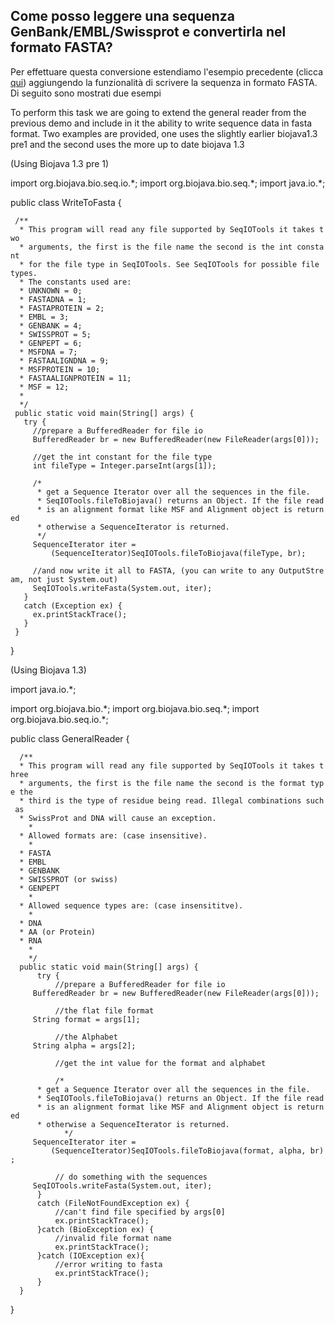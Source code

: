 == Come posso leggere una sequenza GenBank/EMBL/Swissprot e convertirla nel formato FASTA? ==

Per effettuare questa conversione estendiamo l'esempio precedente (clicca [[Biojava:CookBookItaliano:SeqIO:ReadGES|qui]]) aggiungendo la funzionalità di scrivere la sequenza in formato FASTA. Di seguito sono mostrati due esempi 

To perform this task we are going to extend the general reader from the previous demo and include in it the ability to write sequence data in fasta format. Two examples are provided, one uses the slightly earlier biojava1.3 pre1 and the second uses the more up to date biojava 1.3

(Using Biojava 1.3 pre 1)

<java>
import org.biojava.bio.seq.io.*;
import org.biojava.bio.seq.*;
import java.io.*;

public class WriteToFasta {

  /**
   * This program will read any file supported by SeqIOTools it takes two
   * arguments, the first is the file name the second is the int constant
   * for the file type in SeqIOTools. See SeqIOTools for possible file types.
   * The constants used are:
   * UNKNOWN = 0;
   * FASTADNA = 1;
   * FASTAPROTEIN = 2;
   * EMBL = 3;
   * GENBANK = 4;
   * SWISSPROT = 5;
   * GENPEPT = 6;
   * MSFDNA = 7;
   * FASTAALIGNDNA = 9;
   * MSFPROTEIN = 10;
   * FASTAALIGNPROTEIN = 11;
   * MSF = 12;
   *
   */
  public static void main(String[] args) {
    try {
      //prepare a BufferedReader for file io
      BufferedReader br = new BufferedReader(new FileReader(args[0]));

      //get the int constant for the file type
      int fileType = Integer.parseInt(args[1]);

      /*
       * get a Sequence Iterator over all the sequences in the file.
       * SeqIOTools.fileToBiojava() returns an Object. If the file read
       * is an alignment format like MSF and Alignment object is returned
       * otherwise a SequenceIterator is returned.
       */
      SequenceIterator iter =
          (SequenceIterator)SeqIOTools.fileToBiojava(fileType, br);

      //and now write it all to FASTA, (you can write to any OutputStream, not just System.out)
      SeqIOTools.writeFasta(System.out, iter);
    }
    catch (Exception ex) {
      ex.printStackTrace();
    }
  }
}
</java>

(Using Biojava 1.3)

<java>
import java.io.*;


import org.biojava.bio.*;
import org.biojava.bio.seq.*;
import org.biojava.bio.seq.io.*;

public class GeneralReader {

   /**
   * This program will read any file supported by SeqIOTools it takes three
   * arguments, the first is the file name the second is the format type the
   * third is the type of residue being read. Illegal combinations such as
   * SwissProt and DNA will cause an exception.
     *
   * Allowed formats are: (case insensitive).
     *
   * FASTA
   * EMBL
   * GENBANK
   * SWISSPROT (or swiss)
   * GENPEPT
     *
   * Allowed sequence types are: (case insensititve).
     *
   * DNA
   * AA (or Protein)
   * RNA
     *
     */
   public static void main(String[] args) {
       try {
           //prepare a BufferedReader for file io
      BufferedReader br = new BufferedReader(new FileReader(args[0]));

           //the flat file format
      String format = args[1];

           //the Alphabet
      String alpha = args[2];

           //get the int value for the format and alphabet


           /*
       * get a Sequence Iterator over all the sequences in the file.
       * SeqIOTools.fileToBiojava() returns an Object. If the file read
       * is an alignment format like MSF and Alignment object is returned
       * otherwise a SequenceIterator is returned.
             */
      SequenceIterator iter =
          (SequenceIterator)SeqIOTools.fileToBiojava(format, alpha, br);

           // do something with the sequences
      SeqIOTools.writeFasta(System.out, iter);
       }
       catch (FileNotFoundException ex) {
           //can't find file specified by args[0]
           ex.printStackTrace();
       }catch (BioException ex) {
           //invalid file format name
           ex.printStackTrace();
       }catch (IOException ex){
           //error writing to fasta
           ex.printStackTrace();
       }
   }
}
</java>